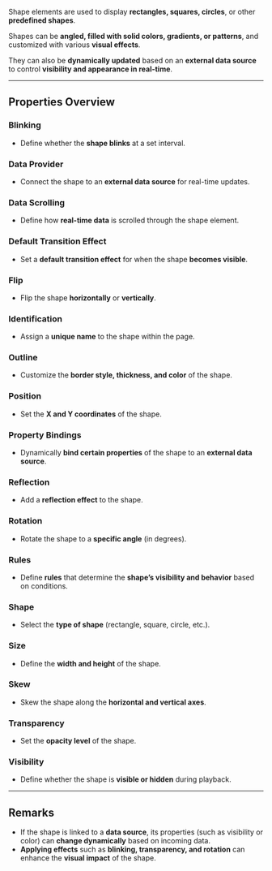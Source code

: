 
Shape elements are used to display **rectangles, squares, circles**, or other **predefined shapes**.  

Shapes can be **angled, filled with solid colors, gradients, or patterns**, and customized with various **visual effects**.  

They can also be **dynamically updated** based on an **external data source** to control **visibility and appearance in real-time**.  

---

## **Properties Overview**  

### **Blinking**  
- Define whether the **shape blinks** at a set interval.  

### **Data Provider**  
- Connect the shape to an **external data source** for real-time updates.  

### **Data Scrolling**  
- Define how **real-time data** is scrolled through the shape element.  

### **Default Transition Effect**  
- Set a **default transition effect** for when the shape **becomes visible**.  

### **Flip**  
- Flip the shape **horizontally** or **vertically**.  

### **Identification**  
- Assign a **unique name** to the shape within the page.  

### **Outline**  
- Customize the **border style, thickness, and color** of the shape.  

### **Position**  
- Set the **X and Y coordinates** of the shape.  

### **Property Bindings**  
- Dynamically **bind certain properties** of the shape to an **external data source**.  

### **Reflection**  
- Add a **reflection effect** to the shape.  

### **Rotation**  
- Rotate the shape to a **specific angle** (in degrees).  

### **Rules**  
- Define **rules** that determine the **shape’s visibility and behavior** based on conditions.  

### **Shape**  
- Select the **type of shape** (rectangle, square, circle, etc.).  

### **Size**  
- Define the **width and height** of the shape.  

### **Skew**  
- Skew the shape along the **horizontal and vertical axes**.  

### **Transparency**  
- Set the **opacity level** of the shape.  

### **Visibility**  
- Define whether the shape is **visible or hidden** during playback.  

---

## **Remarks**  
- If the shape is linked to a **data source**, its properties (such as visibility or color) can **change dynamically** based on incoming data.  
- **Applying effects** such as **blinking, transparency, and rotation** can enhance the **visual impact** of the shape.  
